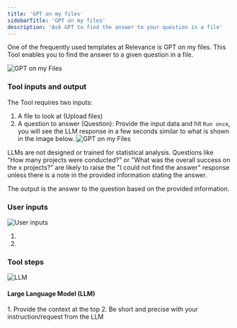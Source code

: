 ```yaml
---
title: 'GPT on my files'
sidebarTitle: 'GPT on my files'
description: 'Ask GPT to find the answer to your question in a file'
---
```

One of the frequently used templates at Relevance is GPT on my files. 
This Tool enables you to find the answer to a given question in a file.

![GPT on my Files](/images/templates/gpt-on-my-files/GPT-on-my-files-form.png)

<Snippet file="how-to-use-a-tool.mdx" />

### Tool inputs and output
The Tool requires two inputs: 
1. A file to look at (Upload files)
2. A question to answer (Question): 
Provide the input data and hit `Run once`, you will see the LLM response in a few seconds
similar to what is shown in the image below.
![GPT on my Files](/images/templates/gpt-on-my-files/GPT-on-my-files-answer.png)

<Tip>LLMs are not designed or trained for statistical analysis. Questions like 
"How many projects were conducted?" or "What was the overall success on the x projects?" 
are likely to raise the "I could not find the answer" response unless there is a note in 
the provided information stating the answer.</Tip>

The output is the answer to the question based on the provided information.

<Snippet file="components/tools/tool-components.mdx" />

### User inputs
![User inputs](/images/templates/gpt-on-my-files/GPT-on-my-files-build-input.png)

1. <Snippet file="components/inputs/file-to-text.mdx" />

2. <Snippet file="components/inputs/text-input.mdx" />

### Tool steps
![LLM](/images/templates/gpt-on-my-files/GPT-on-my-files-build-llm.png)
#### Large Language Model (LLM)
<Snippet file="components/tools/llm.mdx" />


<Snippet file="a-good-prompt.mdx" />
1. Provide the context at the top
2. Be short and precise with your instruction/request from the LLM
